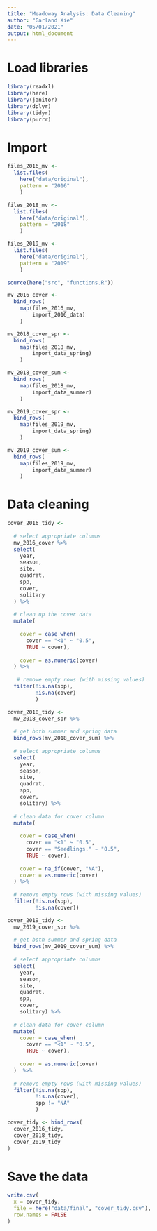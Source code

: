```yaml
---
title: "Meadoway Analysis: Data Cleaning"
author: "Garland Xie"
date: "05/01/2021"
output: html_document
---
```


# Load libraries 

```r
library(readxl)
library(here)
library(janitor)
library(dplyr)
library(tidyr)
library(purrr)
```

# Import 

```r

files_2016_mv <- 
  list.files(
    here("data/original"),
    pattern = "2016"
    )

files_2018_mv <-
  list.files(
    here("data/original"), 
    pattern = "2018"
    )

files_2019_mv <- 
  list.files(
    here("data/original"), 
    pattern = "2019"
    )

```

```r
source(here("src", "functions.R"))
```

```r

mv_2016_cover <- 
  bind_rows(
    map(files_2016_mv, 
        import_2016_data)
    )

```

```r

mv_2018_cover_spr <- 
  bind_rows(
    map(files_2018_mv, 
        import_data_spring)
    )

mv_2018_cover_sum <- 
  bind_rows(
    map(files_2018_mv, 
        import_data_summer)
    )

```

```r

mv_2019_cover_spr <- 
  bind_rows(
    map(files_2019_mv, 
        import_data_spring)
    )

mv_2019_cover_sum <- 
  bind_rows(
    map(files_2019_mv, 
        import_data_summer)
    )

```

# Data cleaning 

```r

cover_2016_tidy <- 
  
  # select appropriate columns
  mv_2016_cover %>%
  select(
    year, 
    season,
    site,
    quadrat,
    spp,
    cover,
    solitary
  ) %>%
  
  # clean up the cover data 
  mutate(
    
    cover = case_when(
      cover == "<1" ~ "0.5",
      TRUE ~ cover),
    
    cover = as.numeric(cover)
  ) %>%
  
   # remove empty rows (with missing values)
  filter(!is.na(spp),
         !is.na(cover)
         )

```

```r

cover_2018_tidy <-
  mv_2018_cover_spr %>%
  
  # get both summer and spring data
  bind_rows(mv_2018_cover_sum) %>%
  
  # select appropriate columns
  select(
    year, 
    season,
    site,
    quadrat,
    spp,
    cover,
    solitary) %>%
  
  # clean data for cover column
  mutate(
  
    cover = case_when(
      cover == "<1" ~ "0.5",
      cover == "Seedlings." ~ "0.5",
      TRUE ~ cover),
    
    cover = na_if(cover, "NA"),
    cover = as.numeric(cover)
  ) %>%
  
  # remove empty rows (with missing values)
  filter(!is.na(spp),
         !is.na(cover))

```

```r

cover_2019_tidy <-
  mv_2019_cover_spr %>%
  
  # get both summer and spring data
  bind_rows(mv_2019_cover_sum) %>%
  
  # select appropriate columns
  select(
    year, 
    season,
    site,
    quadrat,
    spp,
    cover,
    solitary) %>%
  
  # clean data for cover column
  mutate(
    cover = case_when(
      cover == "<1" ~ "0.5", 
      TRUE ~ cover),
    
    cover = as.numeric(cover)
  )  %>%
  
  # remove empty rows (with missing values)
  filter(!is.na(spp),
         !is.na(cover),
         spp != "NA"
         )

```

```r
cover_tidy <- bind_rows(
  cover_2016_tidy, 
  cover_2018_tidy, 
  cover_2019_tidy
)
```

# Save the data 

```r
write.csv(
  x = cover_tidy, 
  file = here("data/final", "cover_tidy.csv"),
  row.names = FALSE
)
```

